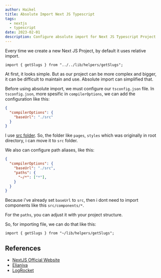 ```yaml
---
author: Haikel
title: Absolute Import Next JS Typescript
tags:
  - nextjs
  - typescript
date: 2023-02-01
description: Configure absolute import for Next JS Typescript Project 
---
```


Every time we create a new Next JS Project, by default it uses relative import. 

```tsx
import { getSlugs } from "../../lib/helpers/getSlugs";
```

At first, it looks simple. But as our project can be more complex and bigger, it can be difficult to maintain and use. Absolute import can simplified that.

Before using absolute import, we must configure our `tsconfig.json` file. In `tsconfig.json`, more spesific in `compilerOptions`, we can add the configuration like this:

```json /"baseUrl"/#v
{
  "compilerOptions": {
    "baseUrl": "./src"
  }
}
```

I use [src folder](https://nextjs.org/docs/advanced-features/src-directory). So, the folder like `pages`, `styles` which was originally in root directory, i can move it to `src` folder.

We also can configure path aliases, like this: 

```json /"paths"/#v
{
  "compilerOptions": {
    "baseUrl": "./src",
    "paths": {
      "~/*": ["*"],
    }
  }
}
```

Because i've already set `baseUrl` to `src`, then i dont need to import components like this `src/components/*`.

For the `paths`, you can adjust it with your project structure.

So, for importing file, we can do that like this: 

```tsx /~lib/#v
import { getSlugs } from "~/lib/helpers/getSlugs";
```

## References

- [NextJS Official Website](https://nextjs.org/docs/advanced-features/module-path-aliases)
- [Elianiva](https://elianiva.my.id/post/path-alias-in-javascript-and-typescript)
- [LogRocket](https://blog.logrocket.com/understanding-relative-absolute-imports-next-js)
